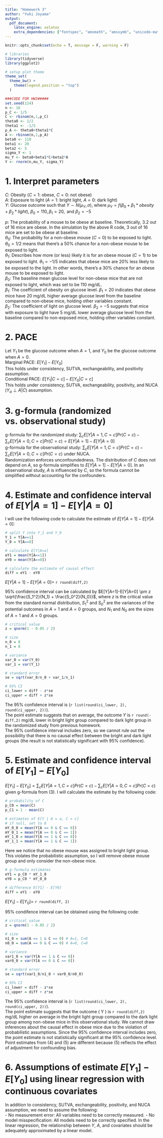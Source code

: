 ```yaml
---
title: "Homework 3"
author: "Yuki Joyama"
output: 
  pdf_document:
    latex_engine: xelatex
    extra_dependencies: ["fontspec", "amsmath", "amssymb", "unicode-math"]
---
```


```r
knitr::opts_chunk$set(echo = T, message = F, warning = F)
```

```r
# libraries
library(tidyverse)
library(ggplot2)

# setup plot theme
theme_set(
  theme_bw() +
    theme(legend.position = "top")
  )

###CODE FOR HW3#####
set.seed(124)
n <- 16
p_C <- 1/5
C <- rbinom(n,1,p_C)
theta0 <- 1/2
theta1 <- -1/5
p_A <- theta0+theta1*C
A <- rbinom(n,1,p_A)
beta0 <- 110
beta1 <- 20
beta2 <- 5
sigma_Y <- 1
mu_Y <- beta0+beta1*C+beta2*A
Y <- rnorm(n,mu_Y, sigma_Y)
```


# 1. Interpret parameters
$C$: Obesity ($C=1$: obese, $C=0$: not obese)    
$A$: Exposure to light ($A=1$: bright light, $A=0$: dark light)  
$Y$: Glucose outcome such that $Y\sim N(\mu_Y, \sigma)$, where $\mu_Y= f(\beta_0+\beta_1*obesity+\beta_2*light)$, $\beta_0=110, \beta_1=20, \text{ and } \beta_2=-5$   
  
$p$: The probability of a mouse to be obese at baseline. Theoretically, 3.2 out of 16 mice are obese. In the simulation by the above R code, 3 out of 16 mice are set to be obese at baseline.  
$\theta_0$: The probability for a non-obese mouse ($C=0$) to be exposed to light. $\theta_0=1/2$ means that there's a 50% chance for a non-obese mouse to be exposed to light.   
$\theta_1$: Describes how more (or less) likely it is for an obese mouse ($C=1$) to be exposed to light. $\theta_1=-1/5$ indicates that obese mice are 20% less likely to be exposed to the light. In other words, there's a 30% chance for an obese mouse to be exposed to light.     
$\beta_0$: The baseline mean glucose level for non-obese mice that are not exposed to light, which was set to be 110 mg/dL.   
$\beta_1$: The coefficient of obesity on glucose level. $\beta_1=20$ indicates that obese mice have 20 mg/dL higher average glucose level from the baseline compared to non-obese mice, holding other variables constant.       
$\beta_2$: The coefficient of light on glucose level. $\beta_2=-5$ suggests that mice with exposure to light have 5 mg/dL lower average glucose level from the baseline compared to non-exposed mice, holding other variables constant. 

# 2. PACE
Let $Y_1$ be the glucose outcome when $A=1$, and $Y_0$ be the glucose outcome when $A=0$.  
Marginal PACE: $E[Y_1]-E[Y_0]$  
This holds under consistency, SUTVA, exchangeability, and positivity assumption.  
Conditional PACE: $E[Y_1|C=c]-E[Y_0|C=c]$  
This holds under consistency, SUTVA, exchangeability, positivity, and NUCA ($Y_a\perp A|C$) assumption.

# 3. g-formula (randomized vs. observational study)
g-formula for the randomized study:  $\sum_c E[Y | A = 1, C = c] Pr(C = c) - \sum_c E[Y | A = 0, C = c] Pr(C = c)=E[Y|A=1]-E[Y|A=0]$  
g-formula for the observational study: $\sum_c E[Y |A=1, C = c] Pr(C = c)-\sum_c E[Y |A=0, C = c] Pr(C = c)$ under NUCA.  
Randomization enforces unconfoundedness. The distribution of $C$ does not depend on $A$, so g-formula simplifies to $E[Y|A=1]-E[Y|A=0]$. In an observational study, $A$ is influenced by $C$, so the formula cannot be simplified without accounting for the confounders.   

# 4. Estimate and confidence interval of $E[Y|A=1]-E[Y|A=0]$
I will use the following code to calculate the estimate of $E[Y|A=1]-E[Y|A=0]$:
```r
# split Y into Y_1 and Y_0
Y_1 = Y[A==1]
Y_0 = Y[A==0]

# calculate E[Y|A=a]
eY1 = mean(Y[A==1])
eY0 = mean(Y[A==0])

# calculate the estimate of causal effect
diff = eY1 - eY0
```

$E[Y|A=1]-E[Y|A=0]=$ `r round(diff,2)`

95% confidence interval can be calculated by $E[Y|A=1]-E[Y|A=0] \pm z \sqrt{\frac{S_1^2}{N_1} + \frac{S_0^2}{N_0}}$, where $z$ is the critical value from the standard normal distribution, $S_1^2$ and $S_0^2$ are the variances of the potential outcomes in $A=1$ and $A=0$ groups, and $N_1$ and $N_0$ are the sizes of $A=1$ and $A=0$ groups.
```r
# critical value
z = qnorm(1 - 0.05 / 2)

# size
n_0 = 8
n_1 = 8

# variance
var_0 = var(Y_0)
var_1 = var(Y_1)

# standard error
se = sqrt(var_0/n_0 + var_1/n_1)

# 95% CI
ci_lower = diff - z*se
ci_upper = diff + z*se
```

The 95% confidence interval is (`r list(round(ci_lower, 2), round(ci_upper, 2))`).  
The point estimate suggests that on average, the outcome $Y$ is `r round(-diff,2)` mg/dL lower in bright light group compared to dark light group in the randomized study from previous homework.  
The 95% confidence interval includes zero, so we cannot rule out the possibility that there is no causal effect between the bright and dark light groups (the result is not statistically significant with 95% confidence).

# 5. Estimate and confidence interval of $E[Y_1]-E[Y_0]$
$E[Y_1]- E[Y_0]=\sum_c E[Y |A=1, C = c] Pr(C = c)-\sum_c E[Y |A=0, C = c] Pr(C = c)$ given g-formula from (3). I will calculate the estimate by the following code:
```r
# probability of C
p_C0 = mean(C)
p_C1 = 1 - mean(C)

# estimates of E[Y | A = a, C = c]
# if null, set to 0
mY_0_0 = mean(Y[A == 0 & C == 0])
mY_0_1 = mean(Y[A == 0 & C == 1])
mY_1_0 = mean(Y[A == 1 & C == 0])
mY_1_1 = mean(Y[A == 1 & C == 1])
```

Here we notice that no obese mouse was assigned to bright light group. This violates the probabilistic assumption, so I will remove obese mouse group and only consider the non-obese mice.

```r

# g-formula estimates
eY1 = p_C0 * mY_1_0
eY0 = p_C0 * mY_0_0 

# difference E[Y1] - E[Y0]
diff = eY1 - eY0
```

$E[Y_1]- E[Y_0]=$ `r round(diff, 2)`

95% condifence interval can be obtained using the following code:
```r
# critical value
z = qnorm(1 - 0.05 / 2)

# size
n1_0 = sum(A == 1 & C == 0) # A=1, C=0
n0_0 = sum(A == 0 & C == 0) # A=0, C=0

# variance
var1_0 = var(Y[A == 1 & C == 0])
var0_0 = var(Y[A == 0 & C == 0])

# standard error
se = sqrt(var1_0/n1_0 + var0_0/n0_0)

# 95% CI
ci_lower = diff - z*se
ci_upper = diff + z*se
```

The 95% confidence interval is (`r list(round(ci_lower, 2), round(ci_upper, 2))`).  
The point estimate suggests that the outcome \( Y \) is `r round(diff,2)` mg/dL higher on average in the bright light group compared to the dark light group among non-obese mice in this observational study. We cannot draw inferences about the causal effect in obese mice due to the violation of probabilistic assumptions. Since the 95% confidence interval includes zero, the point estimate is not statistically significant at the 95% confidence level.  
Point estimates from (4) and (5) are different because (5) reflects the effect of adjustment for confounding bias.

# 6. Assumptions of estimate $E[Y_1]−E[Y_0]$ using linear regression with continuous covariates
In addition to consistency, SUTVA, exchangeability, positivity, and NUCA assumption, we need to assume the following:  
- No measurement error: All variables need to be correctly measured.
- No model misspecification: All models need to be correctly specified. In the linear regression, the relationship between $Y$, $A$, and covariates should be adequately approximated by a linear model.
